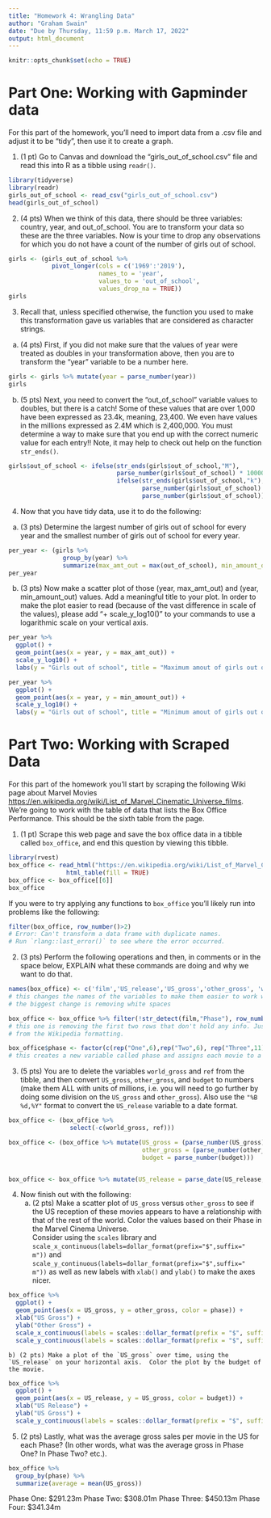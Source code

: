 ```yaml
---
title: "Homework 4: Wrangling Data"
author: "Graham Swain"
date: "Due by Thursday, 11:59 p.m. March 17, 2022"
output: html_document
---
```


```r
knitr::opts_chunk$set(echo = TRUE)
```

# Part One: Working with Gapminder data

For this part of the homework, you'll need to import data from a .csv file and adjust it to be "tidy", then use it to create a graph.

1.  (1 pt) Go to Canvas and download the "girls_out_of_school.csv" file and read this into R as a tibble using `readr()`.

```r
library(tidyverse)
library(readr)
girls_out_of_school <- read_csv("girls_out_of_school.csv")
head(girls_out_of_school)
```

2.  (4 pts) When we think of this data, there should be three variables: country, year, and out_of_school.  You are to transform your data so these are the three variables.  Now is your time to drop any observations for which you do not have a count of the number of girls out of school.

```r
girls <- (girls_out_of_school %>%
            pivot_longer(cols = c('1969':'2019'), 
                         names_to = 'year', 
                         values_to = 'out_of_school', 
                         values_drop_na = TRUE))
girls
```

3.  Recall that, unless specified otherwise, the function you used to make this transformation gave us variables that are considered as character strings.

  a)  (4 pts) First, if you did not make sure that the values of year were treated as doubles in your transformation above, then you are to transform the "year" variable to be a number here.
  
```r
girls <- girls %>% mutate(year = parse_number(year))
girls
```
  

 b)  (5 pts) Next, you need to convert the "out_of_school" variable values to doubles, but there is a catch!  Some of these values that are over 1,000 have been expressed as 23.4k, meaning, 23,400.  We even have values in the millions expressed as 2.4M which is 2,400,000.  You must determine a way to make sure that you end up with the correct numeric value for each entry!!  Note, it may help to check out help on the function `str_ends()`.
 
```r
girls$out_of_school <- ifelse(str_ends(girls$out_of_school,"M"), 
                              parse_number(girls$out_of_school) * 1000000,
                              ifelse(str_ends(girls$out_of_school,"k"), 
                                     parse_number(girls$out_of_school) * 1000, 
                                     parse_number(girls$out_of_school)))
```

4.  Now that you have tidy data, use it to do the following:

  a) (3 pts) Determine the largest number of girls out of school for every year and the smallest number of girls out of school for every year.
  
```r
per_year <- (girls %>%
               group_by(year) %>%
               summarize(max_amt_out = max(out_of_school), min_amount_out = min(out_of_school)))
per_year
```

  b) (3 pts) Now make a scatter plot of those (year, max_amt_out) and (year, min_amount_out) values.  Add a meaningful title to your plot.  In order to make the plot easier to read (because of the vast difference in scale of the values), please add "+ scale_y_log10()" to your commands to use a logarithmic scale on your vertical axis.
  
```r
per_year %>%
  ggplot() +
  geom_point(aes(x = year, y = max_amt_out)) +
  scale_y_log10() +
  labs(y = "Girls out of school", title = "Maximum amout of girls out of school per year")

per_year %>%
  ggplot() +
  geom_point(aes(x = year, y = min_amount_out)) +
  scale_y_log10() +
  labs(y = "Girls out of school", title = "Minimum amout of girls out of school per year")
```

# Part Two: Working with Scraped Data

For this part of the homework you'll start by scraping the following Wiki page about Marvel Movies <https://en.wikipedia.org/wiki/List_of_Marvel_Cinematic_Universe_films>.  We're going to work with the table of data that lists the Box Office Performance.  This should be the sixth table from the page.  

1)  (1 pt) Scrape this web page and save the box office data in a tibble called `box_office`, and end this question by viewing this tibble.

```r
library(rvest)
box_office <- read_html("https://en.wikipedia.org/wiki/List_of_Marvel_Cinematic_Universe_films") %>%
                html_table(fill = TRUE)
box_office <- box_office[[6]]
box_office
```

If you were to try applying any functions to `box_office` you'll likely run into problems like the following:
```r
filter(box_office, row_number()>2)
# Error: Can't transform a data frame with duplicate names.
# Run `rlang::last_error()` to see where the error occurred.
```

2)  (3 pts) Perform the following operations and then, in comments or in the space below, EXPLAIN what these commands are doing and why we want to do that.
```r
names(box_office) <- c('film','US_release','US_gross','other_gross', 'world_gross','US_rank', 'world_rank', 'budget','ref')
# this changes the names of the variables to make them easier to work with
# the biggest change is removing white spaces

box_office <- box_office %>% filter(!str_detect(film,"Phase"), row_number()>2, film != "Total")
# this one is removing the first two rows that don't hold any info. Just some remnants left over
# from the Wikipedia formatting.

box_office$phase <- factor(c(rep("One",6),rep("Two",6), rep("Three",11),rep("Four",4)),levels = c("One", "Two", "Three", "Four"), ordered = TRUE)
# this creates a new variable called phase and assigns each movie to a phase
```

3)  (5 pts) You are to delete the variables `world_gross` and `ref` from the tibble, and then convert `US_gross`, `other_gross`, and `budget` to numbers (make them ALL with units of millions, i.e. you will need to go further by doing some division on the `US_gross` and `other_gross`).  Also use the `"%B %d,%Y"` format to convert the `US_release` variable to a date format.  

```r
box_office <- (box_office %>%
                 select(-c(world_gross, ref)))

box_office <- (box_office %>% mutate(US_gross = (parse_number(US_gross) / 1000000),
                                     other_gross = (parse_number(other_gross) / 1000000),
                                     budget = parse_number(budget)))


box_office <- box_office %>% mutate(US_release = parse_date(US_release, format = "%B %d, %Y"))
```


4)  Now finish out with the following:
    a) (2 pts) Make a scatter plot of `US_gross` versus `other_gross` to see if the US reception of these movies appears to have a relationship with that of the rest of the world.  Color the values based on their Phase in the Marvel Cinema Universe.  
    Consider using the `scales` library and `scale_x_continuous(labels=dollar_format(prefix="$",suffix=" m"))` and `scale_y_continuous(labels=dollar_format(prefix="$",suffix=" m"))` as well as new labels with `xlab()` and `ylab()` to make the axes nicer.
    
```r
box_office %>%
  ggplot() +
  geom_point(aes(x = US_gross, y = other_gross, color = phase)) +
  xlab("US Gross") +
  ylab("Other Gross") +
  scale_x_continuous(labels = scales::dollar_format(prefix = "$", suffix = " m")) +
  scale_y_continuous(labels = scales::dollar_format(prefix = "$", suffix = " m"))

```
    
    b) (2 pts) Make a plot of the `US_gross` over time, using the `US_release` on your horizontal axis.  Color the plot by the budget of the movie.
    
```r

box_office %>%
  ggplot() +
  geom_point(aes(x = US_release, y = US_gross, color = budget)) +
  xlab("US Release") +
  ylab("US Gross") +
  scale_y_continuous(labels = scales::dollar_format(prefix = "$", suffix = " m"))

```
  5)  (2 pts) Lastly, what was the average gross sales per movie in the US for each Phase?  (In other words, what was the average gross in Phase One?  In Phase Two? etc.).  
  
```r
box_office %>% 
  group_by(phase) %>%
  summarize(average = mean(US_gross))

```

Phase One:   $291.23m
Phase Two:   $308.01m
Phase Three: $450.13m
Phase Four:  $341.34m
  
  